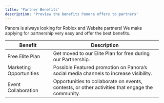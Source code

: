 ```yaml
---
title: 'Partner Benefits'
description: 'Preview the benefits Panora offers to partners'
---
```


<Info>
  Panora is always looking for Roblox and Website partners! We make applying for partnership very easy and offer the best benefits.
</Info>

| Benefit  | Description                                                                                                     |
| -------- | --------------------------------------------------------------------------------------------------------------- |
| Free Elite Plan         | Get moved to our Elite Plan for free during our Partnership.                                     |
| Marketing Opportunities | Possible Featured promotion on Panora’s social media channels to increase visibility.            |
| Event Collaboration     | Opportunities to collaborate on events, contests, or other activities that engage the community. |

